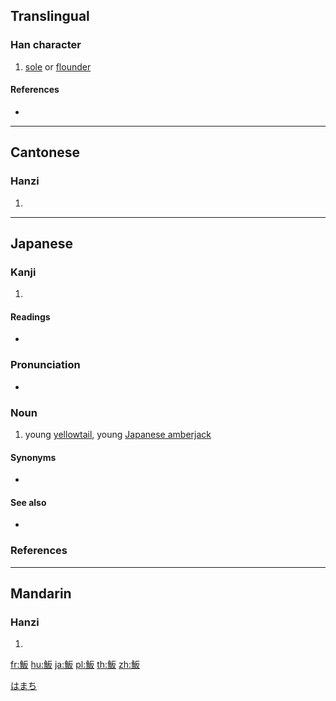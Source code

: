 {{character info/new}}
==Translingual==

===Han character===
{{Han char|rn=195|rad=魚|as=04|sn=15|four=21347|canj=NFHE}}

# [[sole]] or [[flounder]]

====References====
* {{Han ref|kx=1466.190|dkj=46006|dj=1999.380|hdz=74678.080|uh=9B6C|ud=39788|bh=E8E3|bd=59619}}

----

==Cantonese==

===Hanzi===
{{yue-hanzi|jyut=|y=baan2}}

# {{defn|lang=yue|sort=魚04}}

----

==Japanese==

===Kanji===
{{ja-kanji|grade=|rs=魚04}}

# {{defn|lang=ja|sort=魚04}}

====Readings====
* {{ja-readings|on=[[はん]] (han), [[ばん]] (ban)|kun=[[かれい]] (karei), [[ハマチ]] (hamachi)}}

===Pronunciation===
* {{ja-pron|はまち|acc=0|acc_ref=NHK}}

===Noun===
{{ja-noun|はまち|ハマチ}}

# young [[yellowtail]], young [[Japanese amberjack]]

====Synonyms====
* {{ja-r|鰍|いなだ}}

====See also====
* {{ja-r|鰤|ぶり|gloss=[[adult]] [[yellowtail]]}}

===References===
<references/>

[[Category:ja:Fish|はまち]]

----

==Mandarin==

===Hanzi===
{{cmn-hanzi|pin=[[fǎn]] ([[fan3]])|wg=fan<sup>3</sup>}}

# {{defn|lang=cmn|sort=魚04}}

[[fr:魬]]
[[hu:魬]]
[[ja:魬]]
[[pl:魬]]
[[th:魬]]
[[zh:魬]]